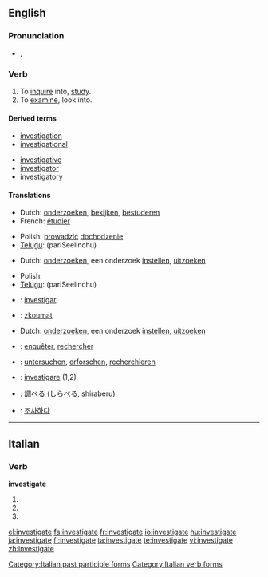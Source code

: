 ==English==

===Pronunciation===
* {{IPA|/ɪn'ves.tɪ.geɪt/}}, {{SAMPA|/In"vEs.tI.gEIt/}}

===Verb===
{{en-verb|investigat|ing}}
{{transitive}}
# To [[inquire]] into, [[study]].
# To [[examine]], look into.

====Derived terms====
{{top2}}
* [[investigation]]
* [[investigational]]
{{mid2}}
* [[investigative]]
* [[investigator]]
* [[investigatory]]
{{bottom}}

====Translations====
{{trans-top|to inquire into, study}}
* Dutch: [[onderzoeken]], [[bekijken]], [[bestuderen]]
* French: [[étudier]]
{{trans-mid}}
* Polish: [[prowadzić]] [[dochodzenie]]
* [[Telugu]]: {{t|te|పరిశీలించు|sc=Telu}} (pariSeelinchu)
{{trans-bottom}}

{{trans-top|to examine}}
* Dutch: [[onderzoeken]], een onderzoek [[instellen]], [[uitzoeken]]
{{trans-mid}}
* Polish: {{t+|pl|badać}}
* [[Telugu]]: {{t|te|పరిశీలించు|sc=Telu}} (pariSeelinchu)
{{trans-bottom}}

{{checktrans-top}}
* {{ttbc|Catalan}}: [[investigar]]
* {{ttbc|Czech}}: [[zkoumat]]
* Dutch: [[onderzoeken]], een onderzoek [[instellen]], [[uitzoeken]]
* {{ttbc|French}}: [[enquêter]], [[rechercher]]
* {{ttbc|German}}: [[untersuchen]], [[erforschen]], [[recherchieren]]
{{checktrans-mid}}
* {{ttbc|Italian}}: [[investigare]] (1,2)
* {{ttbc|Japanese}}: [[調べる]] (しらべる, shiraberu)
* {{ttbc|Korean}}: [[조사하다]]
{{checktrans-bottom}}

----

==Italian==

===Verb===
'''investigate'''

# {{form of|[[second-person|Second-person]] [[plural]] [[present tense]]|[[investigare#Italian|investigare]]|lang=Italian}}
# {{form of|Second-person plural [[imperative]]|investigare#Italian|investigare|lang=Italian}}
# {{form of|[[feminine|Feminine]] plural|[[investigato]]}}

[[Category:Italian past participle forms]]
[[Category:Italian verb forms]]

[[el:investigate]]
[[fa:investigate]]
[[fr:investigate]]
[[io:investigate]]
[[hu:investigate]]
[[ja:investigate]]
[[fi:investigate]]
[[ta:investigate]]
[[te:investigate]]
[[vi:investigate]]
[[zh:investigate]]